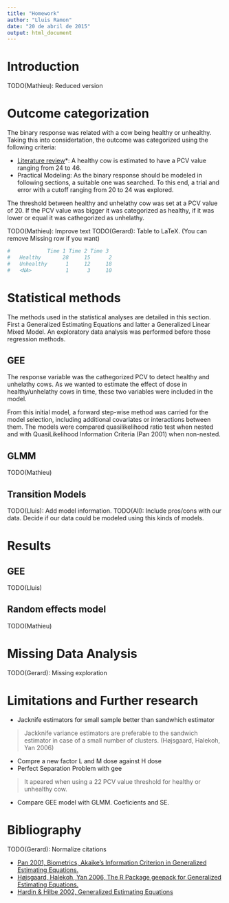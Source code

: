 ```yaml
---
title: "Homework"
author: "Lluis Ramon"
date: "20 de abril de 2015"
output: html_document
---
```


# Introduction

TODO(Mathieu): Reduced version

# Outcome categorization

The binary response was related with a cow being healthy or unhealthy. Taking this into considertation, the outcome was categorized using the following criteria:

* [Literature review][]*: A healthy cow is estimated to have a PCV value ranging from 24 to 46.
* Practical Modeling: As the binary response should be modeled in following sections, a suitable one was searched. To this end, a trial and error with a cutoff ranging from 20 to 24 was explored.

The threshold between healthy and unhelathy cow was set at a PCV value of 20. If the PCV value was bigger it was categorized as healthy, if it was lower or equal it was cathegorized as unhelathy.

TODO(Mathieu): Improve text
TODO(Gerard): Table to LaTeX. (You can remove Missing row if you want)

```r
#            Time 1 Time 2 Time 3
#   Healthy       28     15      2
#   Unhealthy      1     12     18
#   <NA>           1      3     10
```


[Literature review]:http://research.vet.upenn.edu/Dairy/ClinicalPathology/tabid/3848/Default.aspx



# Statistical methods

The methods used in the statistical analyses are detailed in this section. First a Generalized Estimating Equations and latter a Generalized Linear Mixed Model. An exploratory data analysis was performed before those regression methods.

## GEE

The response variable was the cathegorized PCV to detect healthy and unhelathy cows. As we wanted to estimate the effect of dose in healthy/unhelathy cows in time, these two variables were included in the model.

From this initial model, a forward step-wise method was carried for the model selection, including additional covariates or interactions between them. The models were compared quasilikelihood ratio test when nested and with QuasiLikelihood Information Criteria (Pan 2001) when non-nested.

## GLMM

TODO(Mathieu)

## Transition Models

TODO(Lluis): Add model information.
TODO(All): Include pros/cons with our data. Decide if our data could be modeled using this kinds of models.

# Results

## GEE 

TODO(Lluis)

## Random effects model

TODO(Mathieu)

# Missing Data Analysis

TODO(Gerard): Missing exploration

# Limitations and Further research

* Jacknife estimators for small sample better than sandwhich estimator

> Jackknife variance estimators are preferable to the sandwich estimator in case of a small number of clusters. (Højsgaard, Halekoh, Yan 2006)

* Compre a new factor L and M dose against H dose
* Perfect Separation Problem with gee

> It apeared when using a 22 PCV value threshold for healthy or unhealthy cow.

* Compare GEE model with GLMM. Coeficients and SE.

# Bibliography

TODO(Gerard): Normalize citations

* [Pan 2001, Biometrics, Akaike's Information Criterion in Generalized Estimating Equations.][]
* [Højsgaard, Halekoh, Yan 2006, The R Package geepack for Generalized Estimating  Equations.][]
* [Hardin & Hilbe 2002, Generalized Estimating Equations][]

[Pan 2001, Biometrics, Akaike's Information Criterion in Generalized Estimating Equations.]: http://www.jstor.org/stable/2676849?seq=2#references_tab_contents
[Højsgaard, Halekoh, Yan 2006, The R Package geepack for Generalized Estimating  Equations.]: http://www.jstatsoft.org/v15/i02/paper
[Hardin & Hilbe 2002, Generalized Estimating Equations]: http://books.google.es/books/about/Generalized_Estimating_Equations.html?id=wxl7ajq8ymYC&redir_esc=y
